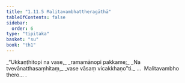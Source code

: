 ```yaml
---
title: "1.11.5 Malitavambhattheragāthā"
tableOfContents: false
sidebar:
  order: 6
type: "tipitaka"
basket: "su"
book: "th1"
---
```



<DynamicBreadcrumb />

<Division number="105" book="th1">

<Paragraph number="235" type="verses" book="th1">
_“Ukkaṇṭhitopi na vase,_  
_ramamānopi pakkame;_  
_Na tvevānatthasaṃhitaṃ,_  
_vase vāsaṃ vicakkhaṇo”ti._  


</Paragraph>
</Division>

<Paragraph number="236" type="center" book="th1">
…  Malitavambho thero… .
</Paragraph>